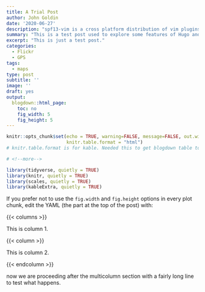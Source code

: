 ```yaml
---
title: A Trial Post
author: John Goldin
date: '2020-06-27'
description: "spf13-vim is a cross platform distribution of vim plugins and resources" 
summary: "This is a test post used to explore some features of Hugo and how they relate to my blog posts."
excerpt: "This is just a test post."
categories:
  - Flickr
  - GPS
tags:
  - maps
type: post
subtitle: ''
image: ''
draft: yes
output:
  blogdown::html_page:
    toc: no
    fig_width: 5
    fig_height: 5
---
```


```r
knitr::opts_chunk$set(echo = TRUE, warning=FALSE, message=FALSE, out.width = "100%",
                      knitr.table.format = "html")
# knitr.table.format is for kable. Needed this to get blogdown table to format correctly.
```
```r
# <!--more-->

library(tidyverse, quietly = TRUE)
library(knitr, quietly = TRUE)
library(scales, quietly = TRUE)
library(kableExtra, quietly = TRUE)
```


If you prefer not to use the `fig.width` and `fig.height` options in every plot chunk, edit the YAML (the part at the top of the post) with:

{{< columns >}}

This is column 1.

{{< column >}}

This is column 2.

{{< endcolumn >}}

now we are proceeding after the multicolumn section with a fairly long line to test what happens.